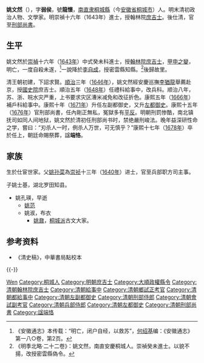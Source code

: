 {{明清人物信息框
| 姓名 = 姚文然
| 原名 =
| 圖片名稱= 
| 圖片大小 = 150px
| 圖片說明 =
| 最高職務 = 大明翰林院庶吉士<br>大清刑部尚書
| 國家 = 
| 爵位 =
| 籍貫 = [[南直隶|南直隶]][[桐城縣|桐城縣]]
| 族裔 = 漢族
| 旗籍 = 
| 字號 = 字弱侯，號龍懷
| 諡號 = 端恪
| 出生日期 = 年代不详
| 出生地點 = [[南直隶|南直隶]][[桐城縣|桐城縣]]
| 逝世日期 = 清康熙十七年（1678年）
| 逝世地點 = [[安徽|安徽]][[桐城縣|桐城縣]]
| 墓葬 =
| 配偶 =
| 親屬 = （子）姚士基<br>（曾孫）[[姚範|姚範]]<br>（玄孫）[[姚鼐|姚鼐]]<br>（女婿）[[張廷玉|張廷玉]]
| 出身 = 
*崇禎十六年（1643年）癸未科進士出身
| 經歷 = 
| 著作 =
}}

'''姚文然'''（{{bd|1620年||1678年||Yao姚}}），字'''弱侯'''，號'''龍懷'''，[[南直隶|南直隶]][[桐城縣|桐城縣]]（今[[安徽省|安徽省]][[桐城市|桐城市]]）人。明末清初政治人物、文學家。明崇禎十六年（1643年）進士，授翰林院[[庶吉士|庶吉士]]。後仕清，官至[[刑部尚書|刑部尚書]]。

==生平==
姚文然於[[崇禎|崇禎]]十六年（[[1643年|1643年]]）中式癸未科進士，授[[翰林院|翰林院]][[庶吉士|庶吉士]]，[[甲申之變|甲申之變]]，明亡，一度自殺未遂，<ref>《安徽通志》本传载：“明亡，闭户自经，以救苏”，[[何绍基|何绍基]]编：《安徽通志》第一八○卷，第2页。</ref>一說降於[[李自成|李自成]]，授密雲縣知縣。<ref>《明季北略·二十二卷》：姚文然，南直安慶桐城人。崇禎癸未進士。以貌不揚，改授密雲縣偽令。</ref>後歸故里。

清王朝初建，下詔求賢。[[順治|順治]]三年（[[1646年|1646年]]），姚文然經安慶巡撫[[李猶龍|李猶龍]]舉薦赴京，授[[內三院|國史院]]庶吉士。順治五年（[[1648年|1648年]]）任禮科給事中，改兵科。顺治八年，苏、浙、皖水灾严重，上书要求灾区漕米减免和改征折色。康熙五年（[[1666年|1666年]]）補戶科給事中。康熙十年（[[1671年|1671年]]）升任左副都御史，又升[[左都御史|左都御史]]。康熙十五年（[[1676年|1676年]]）官刑部尚書，任內剛正無私，冤獄多有[[平反|平反]]。明朝刑罰惨酷，南北镇抚司如同人间地狱，姚文然於清初任刑部尚书时，禁绝嚴刑峻法。晚年益深研性命之学，嘗曰：“刃杀人一时，例杀人万世，可无慎乎？”康熙十七年（[[1678年|1678年]]）卒於任上，朝廷命賜祭葬，諡'''端恪'''。

== 家族 ==
生於仕宦世家。父[[姚孙菜|姚孙菜]]為[[崇祯|崇祯]]十三年（[[1640年|1640年]]）进士，官至兵部职方司主事。

子姚士基，湖北罗田知县。
*姚孔瑛，早逝
**[[姚范|姚范]]
**姚淑，布衣
***[[姚鼐|姚鼐]]，[[桐城派|桐城派]]古文大家。

== 参考资料 ==
{{reflist}}
*《清史稿》，中華書局點校本

{{-}}
{{start box}}
{{s-off}}
{{succession box|[[艾元徵|艾元徵]]|[[宋德宜|宋德宜]]|[[清朝刑部尚书列表#刑部汉尚书|刑部漢尚書]]|<small>康熙十五年七月丁未－康熙十七年七月庚申<br>（1676年9月4日－1678年9月7日）</small>}}
{{end box}}

{{崇禎十六年癸未科殿試金榜}}
{{清朝入祀賢良祠}}

{{Authority control}}

{{DEFAULTSORT:Yao姚}}
[[Category:姚姓|Wen]]
[[Category:桐城人|Category:桐城人]]
[[Category:明朝庶吉士|Category:明朝庶吉士]]
[[Category:大順政權縣令|Category:大順政權縣令]]
[[Category:清朝翰林院庶吉士|Category:清朝翰林院庶吉士]]
[[Category:清朝給事中|Category:清朝給事中]]
[[Category:清朝鄉試正考官|Category:清朝鄉試正考官]]
[[Category:清朝都給事中|Category:清朝都給事中]]
[[Category:清朝左副都御史|Category:清朝左副都御史]]
[[Category:清朝刑部侍郎|Category:清朝刑部侍郎]]
[[Category:清朝會試副考官|Category:清朝會試副考官]]
[[Category:清朝兵部侍郎|Category:清朝兵部侍郎]]
[[Category:清朝左都御史|Category:清朝左都御史]]
[[Category:清朝刑部尚書|Category:清朝刑部尚書]]
[[Category:諡端恪|Category:諡端恪]]